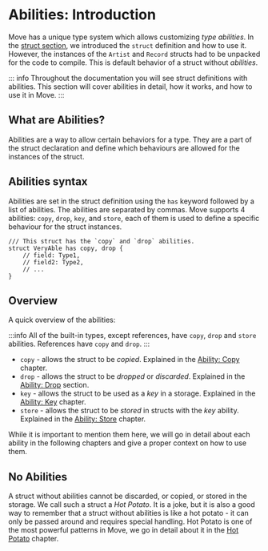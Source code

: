 # Abilities: Introduction

Move has a unique type system which allows customizing _type abilities_.
In the [struct section](./struct.mdx), we introduced the `struct` definition and how to use it.
However, the instances of the `Artist` and `Record` structs had to be unpacked for the code to
compile. This is default behavior of a struct without _abilities_.

::: info
Throughout the documentation you will see struct definitions with abilities. This section will cover abilities in detail, how it works, and how to use it
in Move.
:::

## What are Abilities?

Abilities are a way to allow certain behaviors for a type. They are a part of the struct declaration
and define which behaviours are allowed for the instances of the struct.

## Abilities syntax

Abilities are set in the struct definition using the `has` keyword followed by a list of abilities.
The abilities are separated by commas. Move supports 4 abilities: `copy`, `drop`, `key`, and
`store`, each of them is used to define a specific behaviour for the struct instances.

```move
/// This struct has the `copy` and `drop` abilities.
struct VeryAble has copy, drop {
    // field: Type1,
    // field2: Type2,
    // ...
}
```

## Overview

A quick overview of the abilities:

:::info
All of the built-in types, except references, have `copy`, `drop` and `store` abilities.
References have `copy` and `drop`.
:::

- `copy` - allows the struct to be _copied_. Explained in the [Ability: Copy](./copy.mdx)
  chapter.
- `drop` - allows the struct to be _dropped_ or _discarded_. Explained in the
  [Ability: Drop](./drop.mdx) section.
- `key` - allows the struct to be used as a _key_ in a storage. Explained in the
  [Ability: Key](./key.mdx) chapter.
- `store` - allows the struct to be _stored_ in structs with the _key_ ability. Explained in the
  [Ability: Store](./store.mdx) chapter.

While it is important to mention them here, we will go in detail about each ability in the following
chapters and give a proper context on how to use them.

## No Abilities

A struct without abilities cannot be discarded, or copied, or stored in the storage. We call such a
struct a _Hot Potato_. It is a joke, but it is also a good way to remember that a struct without
abilities is like a hot potato - it can only be passed around and requires special handling. Hot
Potato is one of the most powerful patterns in Move, we go in detail about it in the
[Hot Potato](../patterns/hot-potato.mdx) chapter.
